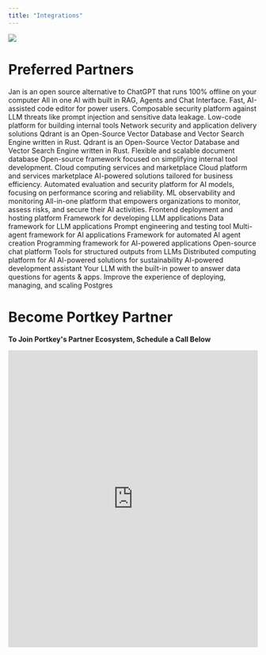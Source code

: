 ```yaml
---
title: "Integrations"
---
```

<a href="https://portkey.sh/docs-banner">
<img noZoom target="_blank" src="/images/llms-in-prod-banner.png" />
</a>

<CardGroup cols={3}>
<Card icon="lightbulb" title="LLMs" href="/integrations/llms" />
<Card icon="wrench" title="Agents" href="/integrations/agents" />
<Card icon="shield-halved" title="Guardrails" href="/product/guardrails/list-of-guardrail-checks" />
<Card icon="book" title="Libraries" href="/integrations/libraries" />
</CardGroup>

# Preferred Partners

<CardGroup cols={3}>
<Card title="Jan" href="/integrations/libraries/janhq">
        Jan is an open source alternative to ChatGPT that runs 100% offline on your computer
</Card>
<Card title="Anything LLM" href="/integrations/libraries/anythingllm">
        All in one AI with built in RAG, Agents and Chat Interface.
</Card>
<Card title="Zed" href="/integrations/libraries/zed">
        Fast, AI-assisted code editor for power users.
</Card>
<Card title="Pangea" href="/product/guardrails/pangea">
    Composable security platform against LLM threats like prompt injection and sensitive data leakage.
</Card>
 <Card title="Tooljet" href="https://docs.tooljet.com/docs/marketplace/plugins/marketplace-plugin-portkey/">
  Low-code platform for building internal tools
 </Card>

 <Card title="F5" href="/product/enterprise-offering/private-cloud-deployments/f5-app-stack">
  Network security and application delivery solutions
 </Card>

 <Card title="Qdrant" href="integrations/vector-databases/qdrant">
     Qdrant is an Open-Source Vector Database and Vector Search Engine written in Rust.
</Card>


 <Card title="Milvus" href="integrations/vector-databases/milvus">
     Qdrant is an Open-Source Vector Database and Vector Search Engine written in Rust.
</Card>

 <Card title="MongoDB" href="/integrations/libraries/mongodb">
  Flexible and scalable document database
 </Card>

 <Card title="Appsmith" href="https://www.appsmith.com/">
  Open-source framework focused on simplifying internal tool development.
 </Card>

 <Card title="AWS Marketplace" href="/product/enterprise-offering/private-cloud-deployments/aws">
  Cloud computing services and marketplace
 </Card>

 <Card title="Azure Marketplace" href="https://azuremarketplace.microsoft.com/en-in/marketplace/apps/portkey.enterprise-saas?tab=Overview">
  Cloud platform and services marketplace
 </Card>

 <Card title="JACB.AI" href="https://www.jacb.ai/">
  AI-powered solutions tailored for business efficiency.
 </Card>

 <Card title="Patronus AI" href="/product/guardrails/list-of-guardrail-checks/patronus-ai">
  Automated evaluation and security platform for AI models, focusing on performance scoring and reliability.
 </Card>

 <Card title="Aporia" href="/product/guardrails/list-of-guardrail-checks/aporia">
  ML observability and monitoring
 </Card>

 <Card title="Pillar" href="/product/guardrails/list-of-guardrail-checks/pillar">
  All-in-one platform that empowers organizations to monitor, assess risks, and secure their AI activities.
 </Card>

 <Card title="Vercel" href="/integrations/libraries/vercel">
  Frontend deployment and hosting platform
 </Card>

 <Card title="Langchain" href="/integrations/libraries/langchain-python">
  Framework for developing LLM applications
 </Card>

 <Card title="LlamaIndex" href="/integrations/libraries/llama-index-python">
  Data framework for LLM applications
 </Card>

 <Card title="Promptfoo" href="/integrations/libraries/promptfoo">
  Prompt engineering and testing tool
 </Card>

 <Card title="CrewAI" href="/integrations/agents/crewai">
  Multi-agent framework for AI applications
 </Card>

 <Card title="AutoGen" href="/integrations/agents/autogen">
  Framework for automated AI agent creation
 </Card>

 <Card title="DSPy" href="/integrations/libraries/dspy">
  Programming framework for AI-powered applications
 </Card>

 <Card title="LibreChat" href="/integrations/libraries/librechat">
  Open-source chat platform
 </Card>

 <Card title="Instructor" href="/integrations/libraries/instructor">
  Tools for structured outputs from LLMs
 </Card>

 <Card title="Anyscale" href="/integrations/llms/anyscale-llama2-mistral-zephyr">
  Distributed computing platform for AI
 </Card>

 <Card title="Carbon" href="https://carbon.ai/">
  AI-powered solutions for sustainability
 </Card>

 <Card title="CopilotKit" href="https://www.copilotkit.ai/">
  AI-powered development assistant
 </Card>
  <Card title="MindsDB" href="https://mindsdb.com/">
  Your LLM with the built-in power to answer data questions for agents & apps.
 </Card>
  <Card title="Tembo" href="https://tembo.io/docs/product/stacks/ai/vectordb/portkey">
  Improve the experience of deploying, managing, and scaling Postgres
 </Card>

</CardGroup>

# Become Portkey Partner

**To Join Portkey's Partner Ecosystem, Schedule a Call Below**

<iframe
  src="https://portkey.sh/demo-19"
  width="100%"
  height="600"
  frameBorder="0"
  allow="fullscreen; clipboard-write; encrypted-media; picture-in-picture"
  allowFullScreen
></iframe>
